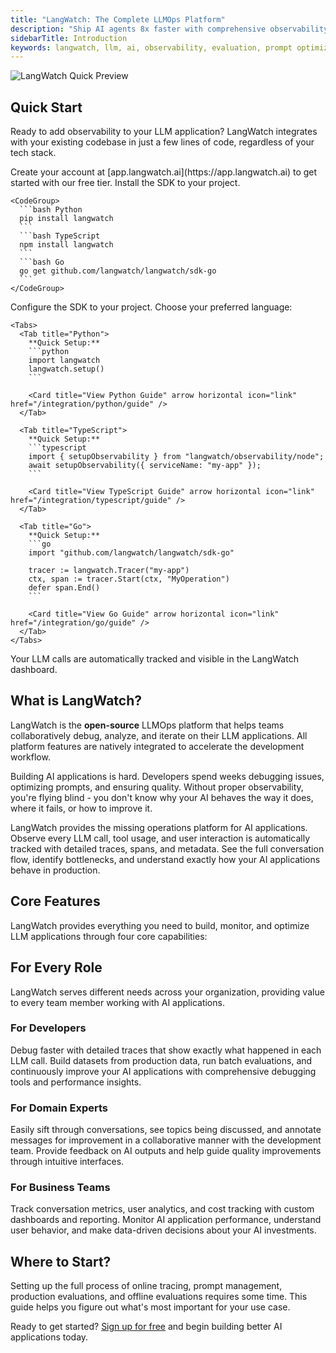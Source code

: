 ```yaml
---
title: "LangWatch: The Complete LLMOps Platform"
description: "Ship AI agents 8x faster with comprehensive observability, evaluation, and prompt optimization. Open-source platform, with over 2.5k stars on GitHub."
sidebarTitle: Introduction
keywords: langwatch, llm, ai, observability, evaluation, prompt optimization, llmops, open-source, github
---
```


<Frame>
  <img
    className="block"
    src="/images/langwatch-quick-preview.gif"
    alt="LangWatch Quick Preview"
  />
</Frame>

## Quick Start

Ready to add observability to your LLM application? LangWatch integrates with your existing codebase in just a few lines of code, regardless of your tech stack.

<CardGroup cols={2}>
  <Card
    title="Python SDK"
    description="Integrate with Python applications using our comprehensive SDK with auto-instrumentation."
    icon="python"
    href="/integration/python/guide"
    horizontal
    arrow
  />
  <Card
    title="TypeScript SDK"
    description="Add observability to Node.js and TypeScript applications with minimal code changes."
    icon="square-js"
    href="/integration/typescript/guide"
    horizontal
    arrow
  />
  <Card
    title="Go SDK"
    description="Add observability to Go applications with minimal code changes."
    icon="golang"
    href="/integration/go/guide"
    horizontal
    arrow
  />
  <Card
    title="View All Integrations"
    description="View all integrations with our comprehensive SDKs."
    icon="plug"
    href="/integration/overview"
    horizontal
    arrow
  />
</CardGroup>

<Steps>
  <Step title="Sign up for free">
    Create your account at [app.langwatch.ai](https://app.langwatch.ai) to get started with our free tier.
  </Step>
  <Step title="Install the SDK">
    Install the SDK to your project.

    <CodeGroup>
      ```bash Python
      pip install langwatch
      ```
      ```bash TypeScript
      npm install langwatch
      ```
      ```bash Go
      go get github.com/langwatch/langwatch/sdk-go
      ```
    </CodeGroup>
  </Step>
  <Step title="Setup the SDK">
    Configure the SDK to your project. Choose your preferred language:

    <Tabs>
      <Tab title="Python">
        **Quick Setup:**
        ```python
        import langwatch
        langwatch.setup()
        ```

        <Card title="View Python Guide" arrow horizontal icon="link" href="/integration/python/guide" />
      </Tab>

      <Tab title="TypeScript">
        **Quick Setup:**
        ```typescript
        import { setupObservability } from "langwatch/observability/node";
        await setupObservability({ serviceName: "my-app" });
        ```

        <Card title="View TypeScript Guide" arrow horizontal icon="link" href="/integration/typescript/guide" />
      </Tab>

      <Tab title="Go">
        **Quick Setup:**
        ```go
        import "github.com/langwatch/langwatch/sdk-go"
        
        tracer := langwatch.Tracer("my-app")
        ctx, span := tracer.Start(ctx, "MyOperation")
        defer span.End()
        ```

        <Card title="View Go Guide" arrow horizontal icon="link" href="/integration/go/guide" />
      </Tab>
    </Tabs>
  </Step>
  <Step title="Start tracking">
    Your LLM calls are automatically tracked and visible in the LangWatch dashboard.
  </Step>
</Steps>

## What is LangWatch?

LangWatch is the **open-source** LLMOps platform that helps teams collaboratively debug, analyze, and iterate on their LLM applications. All platform features are natively integrated to accelerate the development workflow.

Building AI applications is hard. Developers spend weeks debugging issues, optimizing prompts, and ensuring quality. Without proper observability, you're flying blind - you don't know why your AI behaves the way it does, where it fails, or how to improve it.

LangWatch provides the missing operations platform for AI applications. Observe every LLM call, tool usage, and user interaction is automatically tracked with detailed traces, spans, and metadata. See the full conversation flow, identify bottlenecks, and understand exactly how your AI applications behave in production.

## Core Features

LangWatch provides everything you need to build, monitor, and optimize LLM applications through four core capabilities:

<CardGroup cols={2}>
  <Card
    title="Real-time Observability"
    description="Track every LLM call, tool usage, and user interaction with detailed traces, spans, and metadata."
    icon="chart-network"
    href="/observability/overview"
    arrow
    horizontal
  />
  <Card
    title="Agent Simulation Testing"
    description="Test and optimize agents with collaborative tools and A/B testing."
    icon="masks-theater"
    href="/agent-simulations/introduction"
    arrow
    horizontal
  />
  <Card
    title="LLM Evaluation"
    description="Measure output quality with built-in evaluators, custom metrics, and human feedback integration."
    icon="square-check"
    href="/llm-evaluation/overview"
    arrow
    horizontal
  />
  <Card
    title="Prompt Management"
    description="Version control, test, and optimize prompts with collaborative tools and A/B testing."
    icon="code"
    href="/prompt-management/overview"
    arrow
    horizontal
  />
  <Card
    title="Cost & Performance Tracking"
    description="Monitor token usage, costs, and performance metrics across all models and providers."
    icon="chart-line"
    href="/integration/python/tutorials/tracking-llm-costs"
    arrow
    horizontal
  />
  <Card
    title="Alerts & Triggersfeatures/triggers"
    description="Set up alerts and triggers for your LLM applications."
    icon="bell"
    href="/features/triggers"
    arrow
    horizontal
  />
</CardGroup>

## For Every Role

LangWatch serves different needs across your organization, providing value to every team member working with AI applications.

### For Developers

Debug faster with detailed traces that show exactly what happened in each LLM call. Build datasets from production data, run batch evaluations, and continuously improve your AI applications with comprehensive debugging tools and performance insights.

### For Domain Experts

Easily sift through conversations, see topics being discussed, and annotate messages for improvement in a collaborative manner with the development team. Provide feedback on AI outputs and help guide quality improvements through intuitive interfaces.

### For Business Teams

Track conversation metrics, user analytics, and cost tracking with custom dashboards and reporting. Monitor AI application performance, understand user behavior, and make data-driven decisions about your AI investments.

## Where to Start?

Setting up the full process of online tracing, prompt management, production evaluations, and offline evaluations requires some time. This guide helps you figure out what's most important for your use case.

<CardGroup cols={2}>
  <Card
    title="Just Getting Started?"
    description="Start with basic tracing to understand what's happening in your LLM applications."
    icon="rocket"
    href="/integration/quick-start"
    arrow
    horizontal
  />
  <Card
    title="Already Instrumented?"
    description="Add prompt management and evaluation to optimize your existing setup."
    icon="wrench"
    href="/prompt-management/overview"
    arrow
    horizontal
  />
  <Card
    title="Production Ready?"
    description="Set up comprehensive monitoring, alerts, and cost tracking for production."
    icon="chart-line"
    href="/observability/overview"
    arrow
    horizontal
  />
  <Card
    title="Research & Development?"
    description="Use datasets, experiments, and evaluation tools for systematic testing."
    icon="flask"
    href="/llm-evaluation/overview"
    arrow
    horizontal
  />
</CardGroup>

Ready to get started? [Sign up for free](https://app.langwatch.ai) and begin building better AI applications today.
